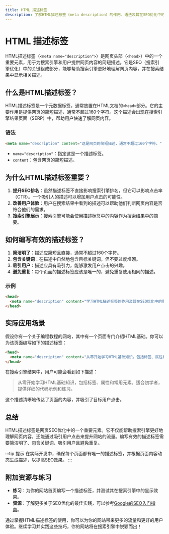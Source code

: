 ```yaml
---
title: HTML 描述标签
description: 了解HTML描述标签（meta description）的作用、语法及其在SEO优化中的重要性。本文适合初学者，包含代码示例和实际应用场景。
---
```


# HTML 描述标签

HTML描述标签（`<meta name="description">`）是网页头部（`<head>`）中的一个重要元素，用于为搜索引擎和用户提供网页内容的简短描述。它是SEO（搜索引擎优化）中的关键组成部分，能够帮助搜索引擎更好地理解网页内容，并在搜索结果中显示相关描述。

## 什么是HTML描述标签？

HTML描述标签是一个元数据标签，通常放置在HTML文档的`<head>`部分。它的主要作用是提供网页的简短描述，通常不超过160个字符。这个描述会出现在搜索引擎结果页面（SERP）中，帮助用户快速了解网页内容。

### 语法

```html
<meta name="description" content="这是网页的简短描述，通常不超过160个字符。" />
```

- `name="description"`：指定这是一个描述标签。
- `content`：包含网页的简短描述。

## 为什么HTML描述标签重要？

1. **提升SEO排名**：虽然描述标签不直接影响搜索引擎排名，但它可以影响点击率（CTR）。一个吸引人的描述可以增加用户点击的可能性。
2. **改善用户体验**：用户在搜索结果中看到的描述可以帮助他们判断网页内容是否符合他们的需求。
3. **搜索引擎展示**：搜索引擎可能会使用描述标签中的内容作为搜索结果中的摘要。

## 如何编写有效的描述标签？

1. **简洁明了**：描述应简短且直接，通常不超过160个字符。
2. **包含关键词**：在描述中自然地包含目标关键词，但不要过度堆砌。
3. **吸引用户**：描述应具有吸引力，能够激发用户点击的兴趣。
4. **避免重复**：每个页面的描述标签应该是唯一的，避免重复使用相同的描述。

### 示例

```html
<head>
  <meta name="description" content="学习HTML描述标签的作用及其在SEO优化中的重要性。本文适合初学者，包含代码示例和实际应用场景。" />
</head>
```

## 实际应用场景

假设你有一个关于编程教程的网站，其中有一个页面专门介绍HTML基础。你可以为该页面编写如下的描述标签：

```html
<head>
  <meta name="description" content="从零开始学习HTML基础知识，包括标签、属性和常用元素。适合初学者，提供详细的代码示例和练习。" />
</head>
```

在搜索引擎结果中，用户可能会看到如下描述：

> 从零开始学习HTML基础知识，包括标签、属性和常用元素。适合初学者，提供详细的代码示例和练习。

这个描述清晰地传达了页面的内容，并吸引了目标用户点击。

## 总结

HTML描述标签是网页SEO优化中的一个重要元素。它不仅能帮助搜索引擎更好地理解网页内容，还能通过吸引用户点击来提升网站的流量。编写有效的描述标签需要简洁明了、包含关键词、吸引用户且避免重复。

:::tip 提示
在实际开发中，确保每个页面都有唯一的描述标签，并根据页面内容动态生成描述，以提高SEO效果。
:::

## 附加资源与练习

- **练习**：为你的网站首页编写一个描述标签，并测试其在搜索引擎中的显示效果。
- **资源**：了解更多关于SEO优化的最佳实践，可以参考[Google的SEO入门指南](https://developers.google.com/search/docs/beginner/seo-starter-guide)。

通过掌握HTML描述标签的使用，你可以为你的网站带来更多的流量和更好的用户体验。继续学习并实践这些技巧，你的网站将在搜索引擎中脱颖而出！